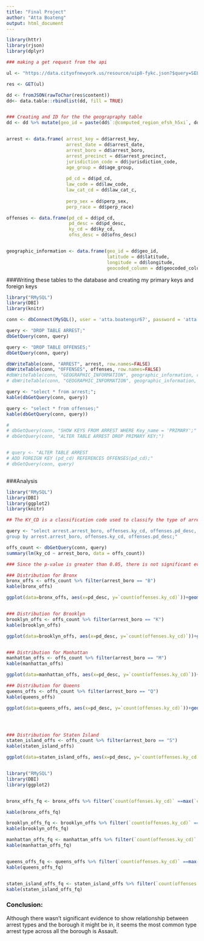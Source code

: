 ```yaml
---
title: "Final Project"
author: "Atta Boateng"
output: html_document
---
```



```r
library(httr)
library(rjson)
library(dplyr)

### making a get request from the api

ul <- "https://data.cityofnewyork.us/resource/uip8-fykc.json?$query=SELECT%0A%20%20%60arrest_key%60%2C%0A%20%20%60arrest_date%60%2C%0A%20%20%60pd_cd%60%2C%0A%20%20%60pd_desc%60%2C%0A%20%20%60ky_cd%60%2C%0A%20%20%60ofns_desc%60%2C%0A%20%20%60law_code%60%2C%0A%20%20%60law_cat_cd%60%2C%0A%20%20%60arrest_boro%60%2C%0A%20%20%60arrest_precinct%60%2C%0A%20%20%60jurisdiction_code%60%2C%0A%20%20%60age_group%60%2C%0A%20%20%60perp_sex%60%2C%0A%20%20%60perp_race%60%2C%0A%20%20%60x_coord_cd%60%2C%0A%20%20%60y_coord_cd%60%2C%0A%20%20%60latitude%60%2C%0A%20%20%60longitude%60%2C%0A%20%20%60geocoded_column%60%2C%0A%20%20%60%3A%40computed_region_f5dn_yrer%60%2C%0A%20%20%60%3A%40computed_region_yeji_bk3q%60%2C%0A%20%20%60%3A%40computed_region_92fq_4b7q%60%2C%0A%20%20%60%3A%40computed_region_sbqj_enih%60%2C%0A%20%20%60%3A%40computed_region_efsh_h5xi%60"

res <- GET(ul)

dd <- fromJSON(rawToChar(res$content))
dd<- data.table::rbindlist(dd, fill = TRUE)


### Creating and ID for the the geograpraphy table
dd <- dd %>% mutate(geo_id = paste(dd$`:@computed_region_efsh_h5xi`, dd$arrest_key, sep = ""))


arrest <- data.frame( arrest_key = dd$arrest_key,
                      arrest_date = dd$arrest_date,
                      arrest_boro = dd$arrest_boro,
                      arrest_precinct = dd$arrest_precinct,
                      jurisdiction_code = dd$jurisdiction_code,
                      age_group = dd$age_group,
                      
                      pd_cd = dd$pd_cd,
                      law_code = dd$law_code,
                      law_cat_cd = dd$law_cat_c,
                      
                      perp_sex = dd$perp_sex,
                      perp_race = dd$perp_race)

offenses <- data.frame(pd_cd = dd$pd_cd,
                       pd_desc = dd$pd_desc,
                       ky_cd = dd$ky_cd,
                       ofns_desc = dd$ofns_desc)


geographic_information <- data.frame(geo_id = dd$geo_id,
                                     latitude = dd$latitude,
                                     longitude = dd$longitude,
                                     geocoded_column = dd$geocoded_column)
```


###Writing these tables to the database and creating my primary keys and foreign keys

```r
library("RMySQL")
library(DBI)
library(knitr)

conn <- dbConnect(MySQL(), user = 'atta.boatengsr67', password = 'atta.boatengsr67', dbname='atta.boatengsr67', host = 'cunydata607sql.mysql.database.azure.com')

query <- "DROP TABLE ARREST;"
dbGetQuery(conn, query)

query <- "DROP TABLE OFFENSES;"
dbGetQuery(conn, query)

dbWriteTable(conn, "ARREST", arrest, row.names=FALSE)
dbWriteTable(conn, "OFFENSES", offenses, row.names=FALSE)
#dbWriteTable(conn, "GEOGRAPHIC_INFORMATION", geographic_information, row.names=FALSE)
# dbWriteTable(conn, "GEOGRAPHIC_INFORMATION", geographic_information, value=geographic_information, append=TRUE,temporary=FALSE)

query <- "select * from arrest;";
kable(dbGetQuery(conn, query))

query <- "select * from offenses;"
kable(dbGetQuery(conn, query))

# 
# dbGetQuery(conn, "SHOW KEYS FROM ARREST WHERE Key_name = 'PRIMARY';" )
# dbGetQuery(conn, "ALTER TABLE ARREST DROP PRIMARY KEY;")


# query <- "ALTER TABLE ARREST
# ADD FOREIGN KEY (pd_cd) REFERENCES OFFENSES(pd_cd);"
# dbGetQuery(conn, query)



```

###Analysis

```r
library("RMySQL")
library(DBI)
library(ggplot2)
library(knitr)

## The KY_CD is a classification code used to classify the type of arrest that was made. I will first find the frequency distribution of the the classified arrest for each borough

query <- "select arrest.arrest_boro, offenses.ky_cd, offenses.pd_desc, count(offenses.ky_cd) from arrest inner join offenses on arrest.pd_cd = offenses.pd_cd
group by arrest.arrest_boro, offenses.ky_cd, offenses.pd_desc;"

offs_count <- dbGetQuery(conn, query)
summary(lm(ky_cd ~ arrest_boro, data = offs_count))

### Since the p-value is greater than 0.05, there is not significant evidence that supports the relationship between an arrest classification type and the borough in which 

### Distribution for Bronx
bronx_offs <- offs_count %>% filter(arrest_boro == "B")
kable(bronx_offs)

ggplot(data=bronx_offs, aes(x=pd_desc, y=`count(offenses.ky_cd)`))+geom_bar(stat = "identity")+ theme(axis.text.x = element_text(angle = 90, size = 5))


### Distribution for Brooklyn
brooklyn_offs <- offs_count %>% filter(arrest_boro == "K")
kable(brooklyn_offs)

ggplot(data=brooklyn_offs, aes(x=pd_desc, y=`count(offenses.ky_cd)`))+geom_bar(stat = "identity")+ theme(axis.text.x = element_text(angle = 90, size = 5))


### Distribution for Manhattan
manhattan_offs <- offs_count %>% filter(arrest_boro == "M")
kable(manhattan_offs)

ggplot(data=manhattan_offs, aes(x=pd_desc, y=`count(offenses.ky_cd)`))+geom_bar(stat = "identity")+ theme(axis.text.x = element_text(angle = 90, size = 5))

### Distribution for Queens
queens_offs <- offs_count %>% filter(arrest_boro == "Q")
kable(queens_offs)

ggplot(data=queens_offs, aes(x=pd_desc, y=`count(offenses.ky_cd)`))+geom_bar(stat = "identity")+ theme(axis.text.x = element_text(angle = 90, size = 5))




### Distribution for Staten Island
staten_island_offs <- offs_count %>% filter(arrest_boro == "S")
kable(staten_island_offs)

ggplot(data=staten_island_offs, aes(x=pd_desc, y=`count(offenses.ky_cd)`))+geom_bar(stat = "identity")+ theme(axis.text.x = element_text(angle = 90, size = 5))



```

```r
library("RMySQL")
library(DBI)
library(ggplot2)


bronx_offs_fq <- bronx_offs %>% filter(`count(offenses.ky_cd)` ==max(`count(offenses.ky_cd)`))

kable(bronx_offs_fq)

brooklyn_offs_fq <- brooklyn_offs %>% filter(`count(offenses.ky_cd)` ==max(`count(offenses.ky_cd)`))
kable(brooklyn_offs_fq)

manhattan_offs_fq <- manhattan_offs %>% filter(`count(offenses.ky_cd)` ==max(`count(offenses.ky_cd)`))
kable(manhattan_offs_fq)


queens_offs_fq <- queens_offs %>% filter(`count(offenses.ky_cd)` ==max(`count(offenses.ky_cd)`))
kable(queens_offs_fq)


staten_island_offs_fq <- staten_island_offs %>% filter(`count(offenses.ky_cd)` ==max(`count(offenses.ky_cd)`))
kable(staten_island_offs_fq)
```


### Conclusion:

Although there wasn't significant evidence to show relationship between arrest types and the borough it might be in, it seems the most common type arrest type across all the borough is Assault.
